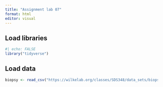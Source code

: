 ```yaml
---
title: "Assignment lab 07"
format: html
editor: visual
---
```


## Load libraries 

```r
#| echo: FALSE
library("tidyverse")
```

## Load data 

```r
biopsy <- read_csv("https://wilkelab.org/classes/SDS348/data_sets/biopsy.csv")

```

